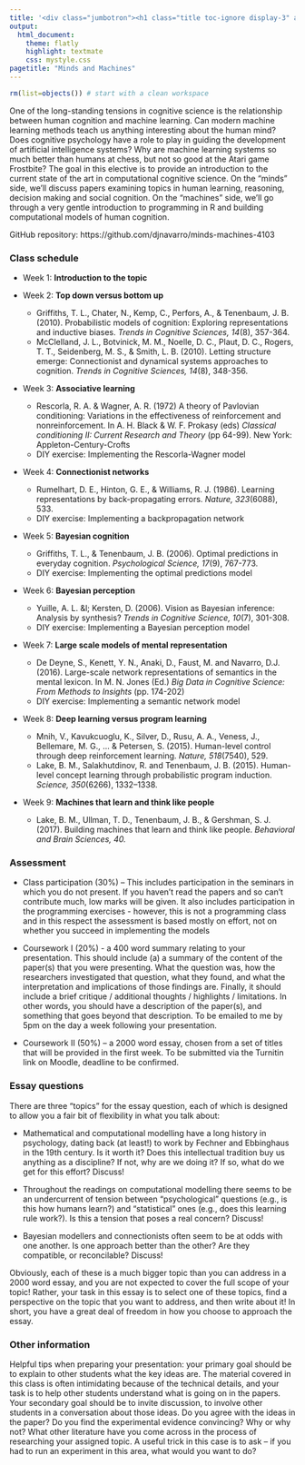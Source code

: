 ```yaml
---
title: '<div class="jumbotron"><h1 class="title toc-ignore display-3" align="center">Minds and Machines</h1><p class="lead" align="center">Danielle Navarro</p></div>'
output:
  html_document:
    theme: flatly
    highlight: textmate
    css: mystyle.css
pagetitle: "Minds and Machines"
---
```


```r
rm(list=objects()) # start with a clean workspace
```

One of the long-standing tensions in cognitive science is the relationship between human cognition and machine learning. Can modern machine learning methods teach us anything interesting about the human mind? Does cognitive psychology have a role to play in guiding the development of artificial intelligence systems? Why are machine learning systems so much better than humans at chess, but not so good at the Atari game Frostbite? The goal in this elective is to provide an introduction to the current state of the art in computational cognitive science. On the "minds" side, we'll discuss papers examining topics in human learning, reasoning, decision making and social cognition. On the "machines" side, we'll go through a very gentle introduction to programming in R and building computational models of human cognition. 

GitHub repository: https://github.com/djnavarro/minds-machines-4103

### Class schedule

- Week 1: **Introduction to the topic**

- Week 2: **Top down versus bottom up**
    - Griffiths, T. L., Chater, N., Kemp, C., Perfors, A., & Tenenbaum, J. B. (2010). Probabilistic models of cognition: Exploring representations and inductive biases. *Trends in Cognitive Sciences, 14*(8), 357-364.
    - McClelland, J. L., Botvinick, M. M., Noelle, D. C., Plaut, D. C., Rogers, T. T., Seidenberg, M. S., & Smith, L. B. (2010). Letting structure emerge: Connectionist and dynamical systems approaches to cognition. *Trends in Cognitive Sciences, 14*(8), 348-356.

- Week 3: **Associative learning**
    - Rescorla, R. A. & Wagner, A. R. (1972) A theory of Pavlovian conditioning: Variations in the effectiveness of reinforcement and nonreinforcement. In A. H. Black & W. F. Prokasy (eds) *Classical conditioning II: Current Research and Theory* (pp 64-99). New York: Appleton-Century-Crofts
    - DIY exercise: Implementing the Rescorla-Wagner model

- Week 4: **Connectionist networks**
    - Rumelhart, D. E., Hinton, G. E., & Williams, R. J. (1986). Learning representations by back-propagating errors. *Nature, 323*(6088), 533.
    - DIY exercise: Implementing a backpropagation network

- Week 5: **Bayesian cognition**
    - Griffiths, T. L., & Tenenbaum, J. B. (2006). Optimal predictions in everyday cognition. *Psychological Science, 17*(9), 767-773.
    - DIY exercise: Implementing the optimal predictions model

- Week 6: **Bayesian perception**
    - Yuille, A. L. &l; Kersten, D. (2006). Vision as Bayesian inference: Analysis by synthesis? *Trends in Cognitive Science, 10*(7), 301-308.
    - DIY exercise: Implementing a Bayesian perception model

- Week 7: **Large scale models of mental representation**
    - De Deyne, S., Kenett, Y. N., Anaki, D., Faust, M. and Navarro, D.J. (2016). Large-scale network representations of semantics in the mental lexicon. In M. N. Jones (Ed.) *Big Data in Cognitive Science: From Methods to Insights* (pp. 174-202)
    - DIY exercise: Implementing a semantic network model

- Week 8: **Deep learning versus program learning**
    - Mnih, V., Kavukcuoglu, K., Silver, D., Rusu, A. A., Veness, J., Bellemare, M. G., ... & Petersen, S. (2015). Human-level control through deep reinforcement learning. *Nature, 518*(7540), 529.
    - Lake, B. M., Salakhutdinov, R. and Tenenbaum, J. B. (2015). Human-level concept learning through probabilistic program induction. *Science, 350*(6266), 1332–1338.

- Week 9: **Machines that learn and think like people**
    - Lake, B. M., Ullman, T. D., Tenenbaum, J. B., & Gershman, S. J. (2017). Building machines that learn and think like people. *Behavioral and Brain Sciences, 40.*

### Assessment

- Class participation (30%) – This includes participation in the seminars in which you do not present. If you haven't read the papers and so can't contribute much, low marks will be given. It also includes participation in the programming exercises - however, this is not a programming class and in this respect the assessment is based mostly on effort, not on whether you succeed in implementing the models

- Coursework I (20%) - a 400 word summary relating to your presentation. This should include (a) a summary of the content of the paper(s) that you were presenting. What the question was, how the researchers investigated that question, what they found, and what the interpretation and implications of those findings are. Finally, it should include a brief critique / additional thoughts / highlights / limitations. In other words, you should have a description of the paper(s), and something that goes beyond that description. To be emailed to me by 5pm on the day a week following your presentation.

- Coursework II (50%) – a 2000 word essay, chosen from a set of titles that will be provided in the first week. To be submitted via the Turnitin link on Moodle, deadline to be confirmed.

### Essay questions

There are three "topics" for the essay question, each of which is designed to allow you a fair bit of flexibility in what you talk about:

- Mathematical and computational modelling have a long history in psychology, dating back (at least!) to work by Fechner and Ebbinghaus in the 19th century. Is it worth it? Does this intellectual tradition buy us anything as a discipline? If not, why are we doing it? If so, what do we get for this effort? Discuss!

- Throughout the readings on computational modelling there seems to be an undercurrent of tension between "psychological" questions (e.g., is this how humans learn?) and "statistical" ones (e.g., does this learning rule work?). Is this a tension that poses a real concern? Discuss!

- Bayesian modellers and connectionists often seem to be at odds with one another. Is one approach better than the other? Are they compatible, or reconcilable? Discuss!

Obviously, each of these is a much bigger topic than you can address in a 2000 word essay, and you are not expected to cover the full scope of your topic! Rather, your task in this essay is to select one of these topics, find a perspective on the topic that you want to address, and then write about it! In short, you have a great deal of freedom in how you choose to approach the essay.

### Other information

Helpful tips when preparing your presentation: your primary goal should be to explain to other students what the key ideas are. The material covered in this class is often intimidating because of the technical details, and your task is to help other students understand what is going on in the papers. Your secondary goal should be to invite discussion, to involve other students in a conversation about those ideas. Do you agree with the ideas in the paper? Do you find the experimental evidence convincing? Why or why not? What other literature have you come across in the process of researching your assigned topic. A useful trick in this case is to ask – if you had to run an experiment in this area, what would you want to do?

